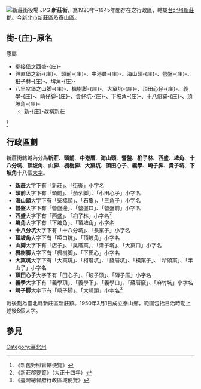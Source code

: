 [[File:新莊街役場.JPG|thumb]]
'''新莊街'''，為1920年~1945年間存在之行政區，轄屬[[臺北州|台北州]][[新莊郡|新莊郡]]。今[[新北市|新北市]][[新莊區|新莊區]]及[[泰山區_(台灣)|泰山區]]。

==街-{庄}-原名==
原屬
*擺接堡之西盛-{庄}-
*興直堡之新-{庄}-、頭前-{庄}-、中港厝-{庄}-、海山頭-{庄}-、營盤-{庄}-、桕子林-{庄}-、埤角-{庄}-
*八里坌堡之山脚-{庄}-、楓樹脚-{庄}-、大窠坑-{庄}-、頂田心仔-{庄}-、義學-{庄}-、崎仔脚-{庄}-、貴仔坑-{庄}-、下坡角-{庄}-、十八份窠-{庄}-、頂坡角-{庄}-
**新-{庄}-改稱新莊
<ref>《新舊對照管轄便覽》</ref>

==行政區劃==
新莊街轄域內分為'''新莊'''、'''頭前'''、'''中港厝'''、'''海山頭'''、'''營盤'''、'''桕子林'''、'''西盛'''、'''埤角'''、'''十八分坑'''、'''頂坡角'''、'''山脚'''、'''楓樹脚'''、'''大窠坑'''、'''頂田心子'''、'''義學'''、'''崎子脚'''、'''貴子坑'''、'''下坡角'''十八個[[大字_(行政區劃)|大字]]。

*'''新莊'''大字下有「新莊」、「街後」小字名
*'''頭前'''大字下有「頭前」、「茄苳脚」、「小田心子」小字名
*'''海山頭'''大字下有「柴橋頭」、「石龜」、「三角子」小字名
*'''營盤'''大字下有「營盤邊」、「營盤口」、「營盤前」小字名
*'''西盛'''大字下有「西盛」、「桕子林」小字名<ref>《新莊郡要覽》（大正十四年）</ref>
*'''埤角'''大字下有「下埤角」、「頂埤角」小字名
*'''十八分坑'''大字下有「十八分坑」、「長窠子」小字名
*'''頂坡角'''大字下有「啞口坑」、「頂坡角」小字名
*'''山脚'''大字下有「店子」、「吳厝窠」、「溝子墘」、「大窠口」小字名
*'''楓樹脚'''大字下有「楓樹脚」、「下田心」小字名
*'''大窠坑'''大字下有「大窠坑」、「柯厝坑」、「錢厝坑」、「橫窠子」、「犂頭窠」、「半山子」小字名
*'''頂田心子'''大字下有「田心子」、「坡子頭」、「磚子厝」小字名
*'''義學'''大字下有「義學頂」、「義學下」、「義學口」、「蘇厝竅」、「麻竹坑」小字名
*'''崎子脚'''大字下有「崎子脚」、「大崎頭」小字名<ref>《臺灣總督府行政區域便覽》</ref>

戰後劃為臺北縣新莊區新莊鎮。1950年3月1日成立泰山鄉，範圍包括日治時期上述後8個大字。

== 參見 ==
{{reflist}}

{{臺北州}}
[[Category:臺北州|Category:臺北州]]